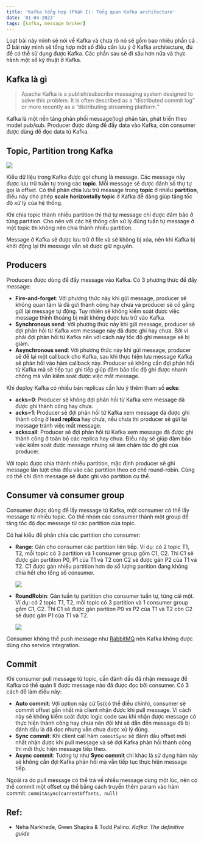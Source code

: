 ```yaml
---
title: 'Kafka tổng hợp (Phần I): Tổng quan Kafka architecture'
date: '01-04-2023'
tags: [kafka, message broker]
---
```


Loạt bài này mình sẽ nói về Kafka và chưa rõ nó sẽ gồm bao nhiêu phần cả <span className="ec ec-upside-down-face"></span>.
Ở bài này mình sẽ tổng hợp một số điều cần lưu ý ở Kafka architecture, đủ để có thể sử dụng được Kafka.
Các phần sau sẽ đi sâu hơn nữa và thực hành một số kỹ thuật ở Kafka.

## Kafka là gì

> Apache Kafka is a publish/subscribe messaging system designed to solve this problem. It is often described as a “distributed commit log” or more recently as a “distributing streaming platform.”

Kafka là một nền tảng phân phối message(log) phân tán, phát triển theo model
pub/sub. Producer được dùng để đẩy data vào Kafka, còn consumer được dùng để đọc
data từ Kafka.

## Topic, Partition trong Kafka

![](/metadata/kafka_001.png)

Kiểu dữ liệu trong Kafka được gọi chung là message. Các message này được lưu trữ tuần tự trong
các **topic**. Mỗi message sẽ được đánh số thự tự gọi là offset. Có thể phân chia lưu trữ
message trong **topic** ở nhiều **partition**, điều này cho phép **scale horizontally topic** ở Kafka dễ dàng
giúp tăng tốc độ xử lý của hệ thống.

Khi chia topic thành nhiều partition thì thứ tự message chỉ được đảm bảo ở từng
partition. Cho nên với các hệ thống cần xử lý đúng tuần tự message ở một topic
thì không nên chia thành nhiều partition.

Message ở Kafka sẽ được lưu trữ ở file và sẽ không bị xóa, nên khi Kafka bị khởi động
lại thì message vẫn sẽ được giữ nguyên.

## Producers

Producers được dùng để đẩy message vào Kafka. Có 3 phương thức để đẩy message:

- **Fire-and-forget**: Với phương thức này khi gửi message, producer sẽ không quan tâm là đã gửi thành công hay chưa
  và producer sẽ cố gắng gửi lại message tự động. Tuy nhiên sẽ không kiểm soát được
  việc message thỉnh thoảng bị mât không được lưu trữ vào Kafka.
- **Synchronous send**: Với phương thức này khi gửi message, producer sẽ đợi phản hồi từ Kafka
  xem message này đã được ghi hay chưa. Bởi vì phải đợi phản hồi từ Kafka nên với cách
  này tốc độ ghi message sẽ bị giảm.
- **Asynchronous send**: Với phương thức này khí gửi message, producer sẽ để lại một
  callback cho Kafka, sau khi thực hiện lưu message Kafka sẽ phản hồi vào hàm callback này.
  Producer sẽ không cần đợi phản hồi từ Kafka mà sẽ tiếp tục ghi tiếp giúp đảm bảo
  tốc độ ghi được nhanh chóng mà vẫn kiếm soát được việc mất message.

Khi deploy Kafka có nhiều bản replicas cần lưu ý thêm tham số **acks**:

- **acks=0**: Producer sẽ không đợi phản hồi từ Kafka xem message đã được ghi thành
  công hay chưa.
- **acks=1**: Producer sẽ đợi phản hồi từ Kafka xem message đã được ghi thành công
  ở **lead replica** hay chưa, nếu chưa thì producer sẽ gửi lại message tránh việc
  mất message.
- **acks=all**: Producer sẽ đợi phản hồi từ Kafka xem message đã được ghi thành công
  ở toàn bộ các replica hay chưa. Điều này sẽ giúp đảm bảo việc kiểm soát được message
  nhưng sẽ làm chậm tốc độ ghi của producer.

Với topic được chia thành nhiều partition, mặc định producer sẽ ghi message lần lượt chia đều
vào các partition theo cơ chế round-robin. Cũng có thể chỉ định message sẽ được ghi vào
partition cụ thể.

## Consumer và consumer group

Consumer được dùng để lấy message từ Kafka, một consumer có thể lấy message từ nhiều
topic. Có thể nhóm các consumer thành một group để tăng tốc độ đọc message từ các
partition của topic.

Có hai kiểu để phân chia các partition cho consumer:

- **Range**: Gán cho consumer các partition liên tiếp. Ví dụ: có 2 topic T1, T2, mỗi
  topic có 3 partition và 1 consumer group gồm C1, C2. Thì C1 sẽ được gán partition P0, P1 của T1 và T2
  còn C2 sẽ được gán P2 của T1 và T2. C1 được gán nhiều partition hơn do số lượng
  parition đang không chia hết cho tổng số consumer.

  ![](/metadata/kafka_002.png)

- **RoundRobin**: Gán tuần tự partition cho consumer tuần tự, từng cái một.
  Ví dụ: có 2 topic T1, T2, mỗi topic có 3 partition và 1 consumer group gồm C1, C2. Thì
  C1 sẽ được gán parition P0 vs P2 của T1 và T2 còn C2 sẽ được gán P1 của T1 và T2.

  ![](/metadata/kafka_003.png)

Consumer không thể push message như [RabbitMQ](/posts/rabbitmq-toan-tap-phan-I) nên Kafka không được dùng cho service
integration.

## Commit

Khi consumer pull message từ topic, cần đánh dấu đã nhận message để Kafka có thể quản lí
được message nào đã được đọc bởi consumer. Có 3 cách để làm điều này:

- **Auto commit**: Với option này cứ 5s(có thể điều chỉnh), consumer sẽ commit offset
  gần nhất mà client nhận được khi pull message. Vì cách này sẽ không kiểm soát được logic
  code sau khi nhận được message có thực hiện thành công hay chưa nên đôi khi sẽ dẫn đến
  message đã bị đánh dấu là đã đọc nhưng vẫn chưa được xử lý đúng.
- **Sync commit**: Khi client call hàm `commitSync` sẽ đánh dầu offset mới nhất nhận
  được khi pull message và sẽ đợi Kafka phản hồi thành công thì mới thực hiện message tiếp theo.
- **Async commit**: Tương tự như **Sync commit** chỉ khác là sử dụng hàm này sẽ không
  cần đợi Kafka phản hồi mà vẫn tiếp tục thực hiện message tiếp.

Ngoài ra do pull message có thể trả về nhiều message cùng một lúc, nên có thể commit
một offset cụ thể bằng cách truyền thêm param vào hàm commit: `commitAsync(currentOffsets, null)`

## Ref:

- Neha Narkhede, Gwen Shapira & Todd Palino. _Kafka: The definitive guide_
